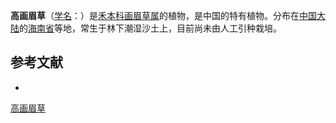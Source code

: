 {{Speciesbox
| name = 高画眉草
| status = 
| status_system = 
| image =
| genus = Eragrostis
| species = alta
| authority = Keng
}}

'''高画眉草'''（[[学名|学名]]：{{lang|la|''Eragrostis alta''}}）是[[禾本科|禾本科]][[画眉草属|画眉草属]]的植物，是中国的特有植物。分布在[[中国大陆|中国大陆]]的[[海南省|海南省]]等地，常生于林下潮湿沙土上，目前尚未由人工引种栽培。

== 参考文献 ==
<div class="references-small">
* {{cite web| url =http://www.bioinfo.cn/db05/KmzwSpecies.php?action=view&id=10288| title =高画眉草| work =《中国高等植物数据库全库》| publisher =中国科学院微生物研究所| author =昆明植物研究所| accessdate =2009-02-25| deadurl =yes| archiveurl =https://web.archive.org/web/20160305003331/http://www.bioinfo.cn/db05/KmzwSpecies.php?action=view&id=10288| archivedate =2016-03-05}}
</div>
{{Taxonbar|from=Q15232554}}

[[Category:画眉草属|高画眉草]]


{{植物小作品}}